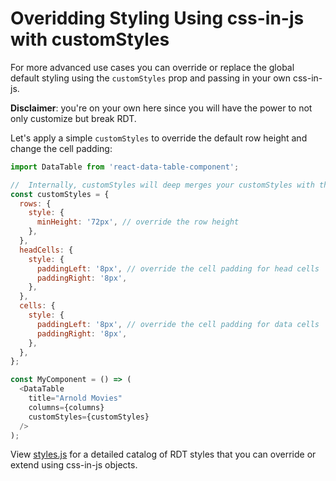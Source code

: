 
<Meta title="API/Custom Styles" id="api-custom-styles" />

# Overidding Styling Using css-in-js with customStyles

For more advanced use cases you can override or replace the global default styling using the `customStyles` prop and passing in your own css-in-js.

**Disclaimer**: you're on your own here since you will have the power to not only customize but break RDT.

Let's apply a simple `customStyles` to override the default row height and change the cell padding:

```js
import DataTable from 'react-data-table-component';

//  Internally, customStyles will deep merges your customStyles with the default styling.
const customStyles = {
  rows: {
    style: {
      minHeight: '72px', // override the row height
    },
  },
  headCells: {
    style: {
      paddingLeft: '8px', // override the cell padding for head cells
      paddingRight: '8px',
    },
  },
  cells: {
    style: {
      paddingLeft: '8px', // override the cell padding for data cells
      paddingRight: '8px',
    },
  },
};

const MyComponent = () => (
  <DataTable
    title="Arnold Movies"
    columns={columns}
    customStyles={customStyles}
  />
);
```

View [styles.js](https://github.com/jbetancur/react-data-table-component/blob/master/src/DataTable/styles.js) for a detailed catalog of RDT styles that you can override or extend using css-in-js objects.